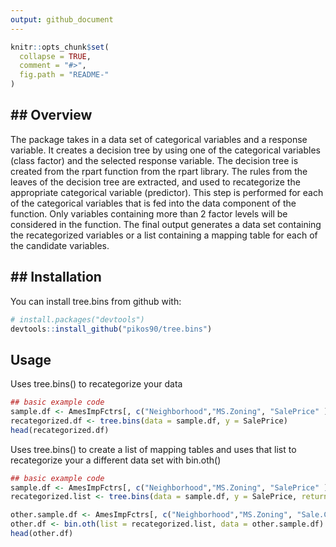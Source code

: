 ```yaml
---
output: github_document
---
```


<!-- README.md is generated from README.Rmd. Please edit that file -->

```r
knitr::opts_chunk$set(
  collapse = TRUE,
  comment = "#>",
  fig.path = "README-"
)
```

## Overview
-----------

The package takes in a data set of categorical variables and a response variable. 
It creates a decision tree by using one of the categorical variables (class factor) and the selected response variable. 
The decision tree is created from the rpart function from the rpart library. The rules from the leaves of
the decision tree are extracted, and used to recategorize the appropriate categorical variable (predictor). This
step is performed for each of the categorical variables that is fed into the data component of
the function. Only variables containing more than 2 factor levels will be considered in the function. 
The final output generates a data set containing the recategorized variables or a list containing a mapping table
for each of the candidate variables. 

## Installation
---------------

You can install tree.bins from github with:

```r
# install.packages("devtools")
devtools::install_github("pikos90/tree.bins")
```

## Usage

Uses tree.bins() to recategorize your data

```r
## basic example code
sample.df <- AmesImpFctrs[, c("Neighborhood","MS.Zoning", "SalePrice" )]
recategorized.df <- tree.bins(data = sample.df, y = SalePrice)
head(recategorized.df)
```

Uses tree.bins() to create a list of mapping tables and uses that list to recategorize your a different data set with bin.oth()

```r
## basic example code
sample.df <- AmesImpFctrs[, c("Neighborhood","MS.Zoning", "SalePrice" )]
recategorized.list <- tree.bins(data = sample.df, y = SalePrice, return = "lkup.list")

other.sample.df <- AmesImpFctrs[, c("Neighborhood","MS.Zoning", "Sale.Condition", "SalePrice" )]
other.df <- bin.oth(list = recategorized.list, data = other.sample.df)
head(other.df)
```
